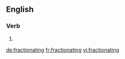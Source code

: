 ==English==

===Verb===
{{head|en}}

# {{present participle of|fractionate}}

[[de:fractionating]]
[[fr:fractionating]]
[[vi:fractionating]]